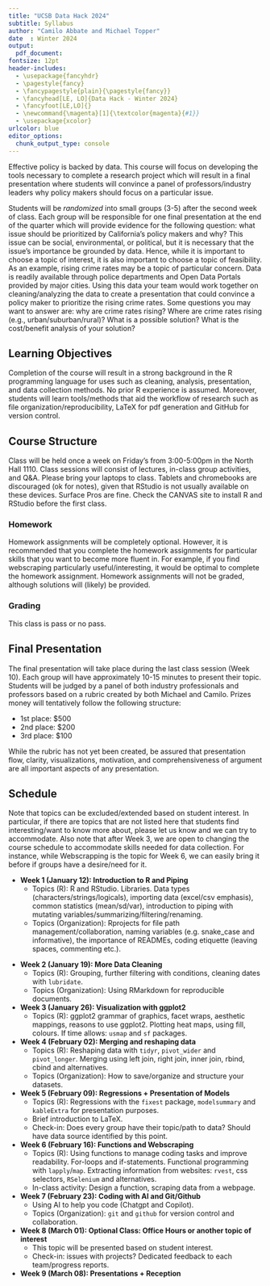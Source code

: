 ```yaml
---
title: "UCSB Data Hack 2024"
subtitle: Syllabus
author: "Camilo Abbate and Michael Topper"
date  : Winter 2024
output: 
  pdf_document:
fontsize: 12pt
header-includes:
  - \usepackage{fancyhdr}
  - \pagestyle{fancy}
  - \fancypagestyle{plain}{\pagestyle{fancy}}
  - \fancyhead[LE, LO]{Data Hack - Winter 2024}
  - \fancyfoot[LE,LO]{}
  - \newcommand{\magenta}[1]{\textcolor{magenta}{#1}}
  - \usepackage{xcolor}
urlcolor: blue
editor_options: 
  chunk_output_type: console
---
```


Effective policy is backed by data. This course will focus on developing the tools necessary to complete a research project which will result in a final presentation where students will convince a panel of professors/industry leaders why policy makers should focus on a particular issue. 

Students will be *randomized* into small groups (3-5) after the second week of class. Each group will be responsible for one final presentation at the end of the quarter which will provide evidence for the following question: what issue should be prioritized by California's policy makers and why? This issue can be social, environmental, or political, but it is necessary that the issue's importance be grounded by data. Hence, while it is important to choose a topic of interest, it is also important to choose a topic of feasibility. As an example, rising crime rates may be a topic of particular concern. Data is readily available through police departments and Open Data Portals provided by major cities. Using this data your team would work together on cleaning/analyzing the data to create a presentation that could convince a policy maker to prioritize the rising crime rates. Some questions you may want to answer are: why are crime rates rising? Where are crime rates rising (e.g., urban/suburban/rural)? What is a possible solution? What is the cost/benefit analysis of your solution?

## Learning Objectives

Completion of the course will result in a strong background in the R programming language for uses such as cleaning, analysis, presentation, and data collection methods. No prior R experience is assumed. Moreover, students will learn tools/methods that aid the workflow of research such as file organization/reproducibility, LaTeX for pdf generation and GitHub for version control.

## Course Structure

Class will be held once a week on Friday's from 3:00-5:00pm in the North Hall 1110. Class sessions will consist of lectures, in-class group activities, and Q&A. Please bring your laptops to class. Tablets and chromebooks are discouraged (ok for notes), given that RStudio is not usually available on these devices. Surface Pros are fine. Check the CANVAS site to install R and RStudio before the first class.

### Homework 

Homework assignments will be completely optional. However, it is recommended that you complete the homework assignments for particular skills that you want to become more fluent in. For example, if you find webscraping particularly useful/interesting, it would be optimal to complete the homework assignment. Homework assignments will not be graded, although solutions will (likely) be provided. 

### Grading

This class is pass or no pass. 

## Final Presentation

The final presentation will take place during the last class session (Week 10). Each group will have approximately 10-15 minutes to present their topic. Students will be judged by a panel of both industry professionals and professors based on a rubric created by both Michael and Camilo. Prizes money will tentatively follow the following structure:

* 1st place: $500
* 2nd place: $200
* 3rd place: $100

While the rubric has not yet been created, be assured that presentation flow, clarity, visualizations, motivation, and comprehensiveness of argument are all important aspects of any presentation.


## Schedule

Note that topics can be excluded/extended based on student interest. In particular, if there are topics that are not listed here that students find interesting/want to know more about, please let us know and we can try to accommodate. Also note that after Week 3, we are open to changing the course schedule to accommodate skills needed for data collection. For instance, while Webscrapping is the topic for Week 6, we can easily bring it before if groups have a desire/need for it.

* **Week 1 (January 12): Introduction to R and Piping**
  + Topics (R): R and RStudio. Libraries. Data types (characters/strings/logicals), importing data (excel/csv emphasis), common statistics (mean/sd/var), introduction to piping with mutating variables/summarizing/filtering/renaming.
  + Topics (Organization): Rprojects for file path management/collaboration, naming variables (e.g. snake_case and informative), the importance of READMEs, coding etiquette (leaving spaces, commenting etc.). 

\newpage

* **Week 2 (January 19): More Data Cleaning **
  + Topics (R): Grouping, further filtering with conditions, cleaning dates with `lubridate`.  
  + Topics (Organization): Using RMarkdown for reproducible documents.

* **Week 3 (January 26): Visualization with ggplot2**
  + Topics (R): ggplot2 grammar of graphics, facet wraps, aesthetic mappings, reasons to use ggplot2. Plotting heat maps, using fill, colours. If time allows: `usmap` and `sf` packages.
  
* **Week 4 (February 02): Merging and reshaping data **  
  + Topics (R): Reshaping data with `tidyr`, `pivot_wider` and `pivot_longer`. Merging using left join, right join, inner join, rbind, cbind and alternatives.
  + Topics (Organization): How to save/organize and structure your datasets.

* **Week 5 (February 09): Regressions + Presentation of Models  **
  + Topics (R):  Regressions with the `fixest` package, `modelsummary` and `kableExtra` for presentation purposes. 
  + Brief introduction to LaTeX.
  + Check-in: Does every group have their topic/path to data? Should have data source identified by this point.  
  
* **Week 6 (February 16): Functions and Webscraping **  
  + Topics (R): Using functions to manage coding tasks and improve readability. For-loops and if-statements. Functional programming with `lapply`/`map`. Extracting information from websites: `rvest`, css selectors, `RSelenium` and alternatives.  
  + In-class activity: Design a function, scraping data from a webpage.
  

* **Week 7 (February 23): Coding with AI and Git/Github **
  + Using AI to help you code (Chatgpt and Copilot).
  + Topics (Organization): `git` and `github` for version control and collaboration.


* **Week 8 (March 01): Optional Class: Office Hours or another topic of interest**
  + This topic will be presented based on student interest.
  + Check-in: issues with projects? Dedicated feedback to each team/progress reports. 


* **Week 9 (March 08): Presentations + Reception**



